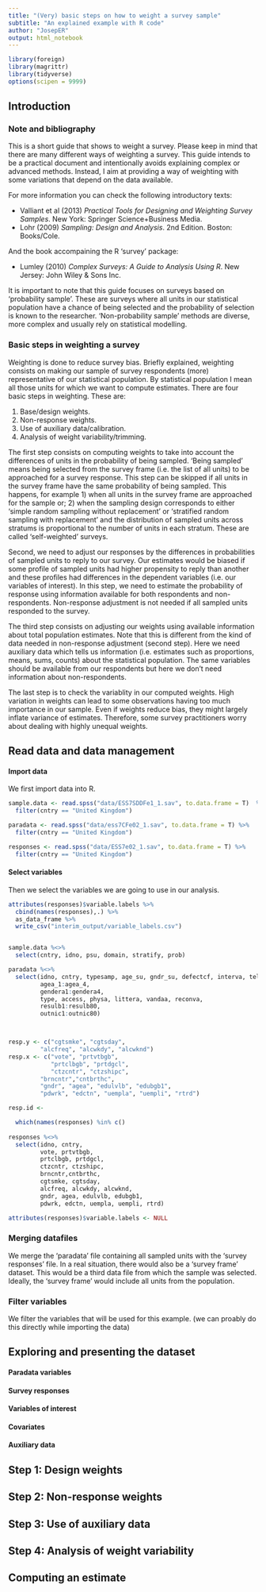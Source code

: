 ```yaml
---
title: "(Very) basic steps on how to weight a survey sample"
subtitle: "An explained example with R code"
author: "JosepER"
output: html_notebook
---
```


```r
library(foreign)
library(magrittr)
library(tidyverse)
options(scipen = 9999)
```


## Introduction

### Note and bibliography 

This is a short guide that shows to weight a survey. Please keep in mind that
there are many different ways of weighting a survey. This guide intends to be a practical document and
intentionally avoids explaining complex or advanced methods. Instead, I aim at providing 
a way of weighting with some variations that depend on the data available.

For more information you can check the following introductory texts:

  * Valliant et al (2013) *Practical Tools for Designing and Weighting Survey Samples*. New York: Springer Science+Business Media.
  * Lohr (2009) *Sampling: Design and Analysis*. 2nd Edition. Boston: Books/Cole.
  
And the book accompaining the R 'survey' package:  

  * Lumley (2010) *Complex Surveys: A Guide to Analysis Using R*. New Jersey: John Wiley & Sons Inc.

It is important to note that this guide focuses on surveys based on 'probability sample'.
These are surveys where all units in our statistical population have a chance of being selected
and the probability of selection is known to the researcher. 'Non-probability sample' methods
are diverse, more complex and usually rely on statistical modelling. 

### Basic steps in weighting a survey

Weighting is done to reduce survey bias. Briefly explained, weighting consists on making our sample of survey respondents (more) representative
of our statistical population. By statistical population I mean all those units for which we want to compute estimates.
There are four basic steps in weighting. These are:

1. Base/design weights.
2. Non-response weights.
3. Use of auxiliary data/calibration.
4. Analysis of weight variability/trimming.

The first step consists on computing weights to take into account the differences of units in the probability of being sampled.
'Being sampled' means being selected from the survey frame (i.e. the list of all units) to be approached for a survey response.
This step can be skipped if all units in the survey frame have the same probability of being sampled. This happens, for example
1) when all units in the survey frame are approached for the sample or; 2) when the sampling design corresponds to either 
'simple random sampling without replacement' or 'stratified random sampling with replacement' and the distribution of sampled units across
stratums is proportional to the number of units in each stratum. These are called 'self-weighted' surveys. 

Second, we need to adjust our responses by the differences in probabilities of sampled units to reply to our survey. Our estimates would be biased if some
profile of sampled units had higher propensity to reply than another and these profiles had differences in the dependent variables (i.e. our variables of interest).
In this step, we need to estimate the probability of response using information available for both respondents and non-respondents. Non-response adjustment is not needed
if all sampled units responded to the survey.

The third step consists on adjusting our weights using available information about total population estimates. Note that this is different from the kind of data needed in non-response adjustment (second step). Here we need auxiliary data which tells us information (i.e. estimates such as proportions, means, sums, counts) about the statistical population. The same variables should be available from our respondents but here we don't need information about non-respondents.

The last step is to check the variablity in our computed weights. High variation in weights can lead to some observations having too much importance in our sample. Even if weights reduce bias, they might largely inflate variance of estimates. Therefore, some survey practitioners worry about dealing with highly unequal weights.


## Read data and data management

#### Import data

We first import data into R.

```r

sample.data <- read.spss("data/ESS7SDDFe1_1.sav", to.data.frame = T)  %>%
  filter(cntry == "United Kingdom")

paradata <- read.spss("data/ess7CFe02_1.sav", to.data.frame = T) %>%
  filter(cntry == "United Kingdom") 

responses <- read.spss("data/ESS7e02_1.sav", to.data.frame = T) %>%
  filter(cntry == "United Kingdom") 

```

#### Select variables

Then we select the variables we are going to use in our analysis.



```r

attributes(responses)$variable.labels %>% 
  cbind(names(responses),.) %>% 
  as_data_frame %>% 
  write_csv("interim_output/variable_labels.csv")


sample.data %<>%
  select(cntry, idno, psu, domain, stratify, prob)

paradata %<>%
  select(idno, cntry, typesamp, age_su, gndr_su, defectcf, interva, telnum,
         agea_1:agea_4,
         gendera1:gendera4,
         type, access, physa, littera, vandaa, reconva,
         resulb1:resulb80,
         outnic1:outnic80)



resp.y <- c("cgtsmke", "cgtsday",
         "alcfreq", "alcwkdy", "alcwknd")
resp.x <- c("vote", "prtvtbgb",
            "prtclbgb", "prtdgcl",
            "ctzcntr", "ctzshipc",
         "brncntr","cntbrthc",
         "gndr", "agea", "edulvlb", "edubgb1",
         "pdwrk", "edctn", "uempla", "uempli", "rtrd")

resp.id <- 

  which(names(responses) %in% c()
      
responses %<>%
  select(idno, cntry, 
         vote, prtvtbgb,
         prtclbgb, prtdgcl,
         ctzcntr, ctzshipc,
         brncntr,cntbrthc,
         cgtsmke, cgtsday,
         alcfreq, alcwkdy, alcwknd,
         gndr, agea, edulvlb, edubgb1,
         pdwrk, edctn, uempla, uempli, rtrd)

attributes(responses)$variable.labels <- NULL

```




### Merging datafiles

We merge the 'paradata' file containing all sampled units with the 'survey responses' file.
In a real situation, there would also be a 'survey frame' dataset. This would be a third data file
from which the sample was selected. Ideally, the 'survey frame' would include all units from the 
population.

### Filter variables 

We filter the variables that will be used for this example. (we can proably do this directly while importing the data)



## Exploring and presenting the dataset

#### Paradata variables

#### Survey responses

#### Variables of interest

#### Covariates

#### Auxiliary data

## Step 1: Design weights

## Step 2: Non-response weights

## Step 3: Use of auxiliary data

## Step 4: Analysis of weight variability

## Computing an estimate


